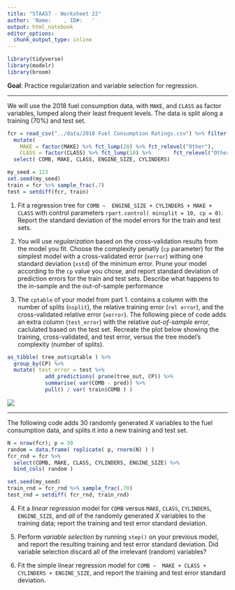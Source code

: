 ```yaml
---
title: "STAA57 - Worksheet 22"
author: 'Name:    , ID#:   '
output: html_notebook
editor_options: 
  chunk_output_type: inline
---
```


```r
library(tidyverse)
library(modelr)
library(broom)
```

**Goal**: Practice regularization and variable selection for regression. 

***

We will use the 2018 fuel consumption data, with `MAKE`, and `CLASS` as factor variables, lumped along their least frequent levels. The data is split along a training (70%) and test set.
```r
fcr = read_csv("../data/2018 Fuel Consumption Ratings.csv") %>% filter( FUEL %in% c("X","Z") ) %>% 
  mutate( 
    MAKE = factor(MAKE) %>% fct_lump(20) %>% fct_relevel("Other"),
    CLASS = factor(CLASS) %>% fct_lump(10) %>%       fct_relevel("Other") ) %>%  
  select( COMB, MAKE, CLASS, ENGINE_SIZE, CYLINDERS) 

my_seed = 123
set.seed(my_seed)
train = fcr %>% sample_frac(.7)
test = setdiff(fcr, train)
```

1. Fit a regression tree for `COMB ~  ENGINE_SIZE + CYLINDERS + MAKE + CLASS` with control parameters `rpart.control( minsplit = 10, cp = 0)`. Report the standard deviation of the model errors for the train and test sets.


2. You will use *regularization* based on the cross-validation results from the model you fit. Choose the complexity penatly (`cp` parameter) for the simplest model with a cross-validated error (`xerror`) withing one standard deviation (`xstd`) of the minimum error. Prune your model according to the `cp` value you chose, and report standard deviation of prediction errors for the train and test sets. Describe what happens to the in-sample and the out-of-sample performance 



3. The `cptable` of your model from part 1. contains a column with the number of splits (`nsplit`), the relative training error (`rel error`), and the cross-validated relative error (`xerror`). The following piece of code adds an extra column (`test_error`) with the relative *out-of-sample* error, caclulated based on the test set. Recreate the plot below showing the training, cross-validated, and test error, versus the tree model's complexity (number of splits). 

```r
as_tibble( tree_out$cptable ) %>% 
  group_by(CP) %>% 
  mutate( test_error = test %>%
            add_predictions( prune(tree_out, CP)) %>%
            summarise( var(COMB - pred)) %>% 
            pull() / var( train$COMB ) )
```

![](img/rel_x_error.PNG)



***

The following code adds 30 randomly generated $X$ variables to the fuel consumption data, and splits it into a new training and test set.

```r
N = nrow(fcr); p = 30
random = data.frame( replicate( p, rnorm(N) ) )
fcr_rnd = fcr %>% 
  select(COMB, MAKE, CLASS, CYLINDERS, ENGINE_SIZE) %>% 
  bind_cols( random )

set.seed(my_seed)
train_rnd = fcr_rnd %>% sample_frac(.70)
test_rnd = setdiff( fcr_rnd, train_rnd)
```

4. Fit a *linear regression* model for `COMB` versus `MAKE`, `CLASS`, `CYLINDERS`, `ENGINE_SIZE`, and *all* of the randomly generated $X$ variables to the training data; report the training and test error standard deviation.



5. Perform *variable selection* by running `step()` on your previous model, and report the resulting training and test error standard deviation. Did variable selection discard all of the irrelevant (random) variables?


6. Fit the simple linear regression model for `COMB ~ 
MAKE + CLASS + CYLINDERS + ENGINE_SIZE`, and report the training and test error standard deviation. 


